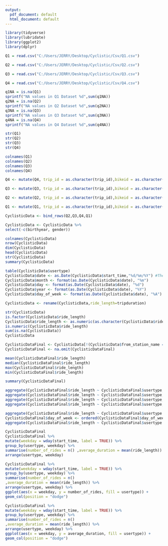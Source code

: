 ---
output:
  pdf_document: default
  html_document: default
---


```{r Importing libraries}
library(tidyverse)
library(lubridate)
library(ggplot2)
library(dplyr)
```


```{r Importing datasets}
Q1 = read.csv("C:/Users/JERRY/Desktop/Cyclistic/Csv/Q1.csv")

Q2 = read.csv("C:/Users/JERRY/Desktop/Cyclistic/Csv/Q2.csv")

Q3 = read.csv("C:/Users/JERRY/Desktop/Cyclistic/Csv/Q3.csv")

Q4 = read.csv("C:/Users/JERRY/Desktop/Cyclistic/Csv/Q4.csv")
```

```{r Checking for Null Values}
q1NA = is.na(Q1)
sprintf("NA values in Q1 Dataset %d",sum(q1NA))
q2NA = is.na(Q2)
sprintf("NA values in Q2 Dataset %d",sum(q2NA))
q3NA = is.na(Q3)
sprintf("NA values in Q3 Dataset %d",sum(q3NA))
q4NA = is.na(Q4)
sprintf("NA values in Q4 Dataset %d",sum(q4NA))
```

```{r Inspecting Datasets}
str(Q1)
str(Q2)
str(Q3)
str(Q4)
```




```{r Checking the column names}
colnames(Q1)
colnames(Q2)
colnames(Q3)
colnames(Q4)
```

```{r Making the datatype consistent}
Q4 <- mutate(Q4, trip_id = as.character(trip_id),bikeid = as.character(bikeid))

Q3 <- mutate(Q3, trip_id = as.character(trip_id),bikeid = as.character(bikeid))

Q2 <- mutate(Q2, trip_id = as.character(trip_id),bikeid = as.character(bikeid))

Q1 <- mutate(Q1, trip_id = as.character(trip_id),bikeid = as.character(bikeid))
```


```{r Forming the complete dataset}
CyclisticData <- bind_rows(Q2,Q3,Q4,Q1)
```


```{r}
CyclisticData <- CyclisticData %>%
select(-c(birthyear, gender))
```

```{r Information about new DataSet}
colnames(CyclisticData)
nrow(CyclisticData)
dim(CyclisticData)
head(CyclisticData)
str(CyclisticData)
summary(CyclisticData)
```


```{r making the dataset more easily accesible by making it less granular}

table(CyclisticData$usertype)
CyclisticData$date <- as.Date(CyclisticData$start_time,"%d/%m/%Y") #The default format is yyyy-mm-dd
CyclisticData$month <- format(as.Date(CyclisticData$date), "%m")
CyclisticData$day <- format(as.Date(CyclisticData$date), "%d")
CyclisticData$year <- format(as.Date(CyclisticData$date), "%Y")
CyclisticData$day_of_week <- format(as.Date(CyclisticData$date), "%A")

```

```{r ride_length}
CyclisticData <- rename(CyclisticData,ride_length=tripduration)
```

```{r making the data cleaner}
str(CyclisticData)
is.factor(CyclisticData$ride_length)
CyclisticData$ride_length <- as.numeric(as.character(CyclisticData$ride_length))
is.numeric(CyclisticData$ride_length)
sum(is.na(CyclisticData))
CyclisticData
```


```{r}
CyclisticDataFinal <- CyclisticData[!(CyclisticData$from_station_name == "HQ QR" | CyclisticData$ride_length<0),]
CyclisticDataFinal <- na.omit(CyclisticDataFinal)
```


```{r Performing analysis on ride_length using statistics}
mean(CyclisticDataFinal$ride_length)
median(CyclisticDataFinal$ride_length)
max(CyclisticDataFinal$ride_length)
min(CyclisticDataFinal$ride_length)
```

```{r Summary of Final Dataset}
summary(CyclisticDataFinal)
```


```{r Condensing the user type}
aggregate(CyclisticDataFinal$ride_length ~ CyclisticDataFinal$usertype, FUN = mean)
aggregate(CyclisticDataFinal$ride_length ~ CyclisticDataFinal$usertype, FUN = median)
aggregate(CyclisticDataFinal$ride_length ~ CyclisticDataFinal$usertype, FUN = max)
aggregate(CyclisticDataFinal$ride_length ~ CyclisticDataFinal$usertype, FUN = min)

aggregate(CyclisticDataFinal$ride_length ~ CyclisticDataFinal$usertype + CyclisticDataFinal$day_of_week, FUN = mean)
CyclisticDataFinal$day_of_week <- ordered(CyclisticDataFinal$day_of_week, levels=c("Sunday", "Monday","Tuesday", "Wednesday", "Thursday", "Friday", "Saturday"))
aggregate(CyclisticDataFinal$ride_length ~ CyclisticDataFinal$usertype + CyclisticDataFinal$day_of_week, FUN = mean)
```

```{r Data Viz}
CyclisticDataFinal
CyclisticDataFinal %>%
mutate(weekday = wday(start_time, label = TRUE)) %>% 
group_by(usertype, weekday) %>% 
summarise(number_of_rides = n() ,average_duration = mean(ride_length)) %>% 
arrange(usertype, weekday) 

CyclisticDataFinal %>%
mutate(weekday = wday(start_time, label = TRUE)) %>%
group_by(usertype, weekday) %>%
summarise(number_of_rides = n()
,average_duration = mean(ride_length)) %>%
arrange(usertype, weekday) %>%
ggplot(aes(x = weekday, y = number_of_rides, fill = usertype)) +
geom_col(position = "dodge")

CyclisticDataFinal %>%
mutate(weekday = wday(start_time, label = TRUE)) %>%
group_by(usertype, weekday) %>%
summarise(number_of_rides = n()
,average_duration = mean(ride_length)) %>%
arrange(usertype, weekday) %>%
ggplot(aes(x = weekday, y = average_duration, fill = usertype)) +
geom_col(position = "dodge")
```


